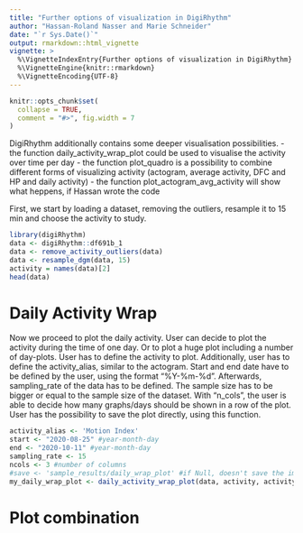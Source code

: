 ```yaml
---
title: "Further options of visualization in DigiRhythm"
author: "Hassan-Roland Nasser and Marie Schneider"
date: "`r Sys.Date()`"
output: rmarkdown::html_vignette
vignette: >
  %\VignetteIndexEntry{Further options of visualization in DigiRhythm}
  %\VignetteEngine{knitr::rmarkdown}
  %\VignetteEncoding{UTF-8}
---
```


```r
knitr::opts_chunk$set(
  collapse = TRUE,
  comment = "#>", fig.width = 7
)
```

DigiRhythm additionally contains some deeper visualisation possibilities.
    - the function daily_activity_wrap_plot could be used to visualise the activity over time per day
    - the function plot_quadro is a possibility to combine different forms of visualizing activity (actogram, average activity, DFC and HP and daily activity)
    - the function plot_actogram_avg_activity will show what heppens, if Hassan wrote the code

First, we start by loading a dataset, removing the outliers, resample it to 15 min and choose the activity to study.

```r
library(digiRhythm)
data <- digiRhythm::df691b_1
data <- remove_activity_outliers(data)
data <- resample_dgm(data, 15)
activity = names(data)[2]
head(data)
```

# Daily Activity Wrap
Now we proceed to plot the daily activity.
User can decide to plot the activity during the time of one day. Or to plot a huge plot including a number of day-plots.
User has to define the activity to plot. Additionally, user has to define the activity_alias, similar to the actogram.
Start and end date have to be defined by the user, using the format "%Y-%m-%d".
Afterwards, sampling_rate of the data has to be defined. The sample size has to be bigger or equal to the sample size of the dataset.
With "n_cols", the user is able to decide how many graphs/days should be shown in a row of the plot.
User has the possibility to save the plot directly, using this function.

```r
activity_alias <- 'Motion Index'
start <- "2020-08-25" #year-month-day
end <- "2020-10-11" #year-month-day
sampling_rate <- 15
ncols <- 3 #number of columns
#save <- 'sample_results/daily_wrap_plot' #if Null, doesn't save the image
my_daily_wrap_plot <- daily_activity_wrap_plot(data, activity, activity_alias, start, end, sampling_rate, ncols, save = Null)
```

# Plot combination

